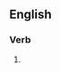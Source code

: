 ==English==

===Verb===
{{head|en|verb form}}

# {{present participle of|ratiocinate|lang=en|nocat=1}}
